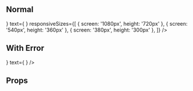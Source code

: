 
<Meta title="Molecule|Carousel Card" component={CarouselCard} />

## Normal

<Preview>
  <Story name="Normal">
    <CarouselCard
      image={
        <Image
          alt="High Score Girl"
          src="https://i.ibb.co/jR4rRqK/oono.png"
          height="100%"
          width="100%"
          zIndex={1}
        />
      }
      text={
        <Text
          text="High Score Girl"
          props={[
            { name: 'position', value: 'absolute' },
            { name: 'color', value: '#ffffff' },
            { name: 'text-transform', value: 'capitalize' },
            { name: 'z-index', value: '2' },
            { name: 'font-size', value: '1.5rem' },
            { name: 'font-style', value: 'italic' },
            { name: 'margin', value: '0' },
            { name: 'bottom', value: '0' },
            { name: 'left', value: '0' },
            { name: 'padding', value: '10px' },
            { name: 'width', value: '100%' },
            { name: 'text-align', value: 'center' },
            { name: 'background', value: 'rgba(0, 0, 0, 0.5)' },
          ]}
        />
      }
      responsiveSizes={[
        { screen: '1080px', height: '720px' },
        { screen: '540px', height: '360px' },
        { screen: '380px', height: '300px' },
      ]}
    />
  </Story>
</Preview>

## With Error

<Preview>
  <Story name="With Error">
    <CarouselCard
      image={
        <Image
          alt="High Score Girl"
          src="https://i.ibb.co/jR4rRqK/oono.webp"
          height="100%"
          width="100%"
          zIndex={1}
        />
      }
      text={
        <Text
          text="High Score Girl"
          props={[
            { name: 'position', value: 'absolute' },
            { name: 'color', value: '#ffffff' },
            { name: 'text-transform', value: 'capitalize' },
            { name: 'z-index', value: '2' },
            { name: 'font-size', value: '1.5rem' },
            { name: 'font-style', value: 'italic' },
            { name: 'margin', value: '0' },
            { name: 'bottom', value: '0' },
            { name: 'left', value: '0' },
            { name: 'padding', value: '10px' },
            { name: 'width', value: '100%' },
            { name: 'text-align', value: 'center' },
            { name: 'background', value: 'rgba(0, 0, 0, 0.5)' },
          ]}
        />
      }
    />
  </Story>
</Preview>

## Props

<Props of={CarouselCard} />
